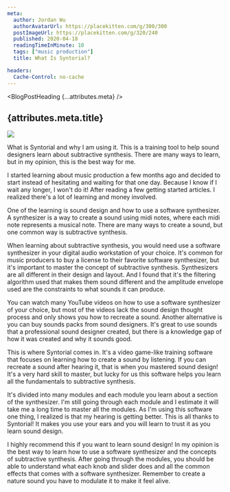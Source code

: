 ```yaml
---
meta:
  author: Jordan Wu
  authorAvatarUrl: https://placekitten.com/g/300/300
  postImageUrl: https://placekitten.com/g/320/240
  published: 2020-04-18
  readingTimeInMinute: 10
  tags: ["music production"]
  title: What Is Syntorial?

headers:
  Cache-Control: no-cache
---
```



<BlogPostHeading {...attributes.meta} />

## {attributes.meta.title}

<img
	src={attributes.meta.postImageUrl}
	className="object-contain w-full rounded"
/>

What is Syntorial and why I am using it. This is a training tool to help sound designers learn about subtractive synthesis. There are many ways to learn, but in my opinion, this is the best way for me.

I started learning about music production a few months ago and decided to start instead of hesitating and waiting for that one day. Because I know if I wait any longer, I won't do it! After reading a few getting started articles. I realized there's a lot of learning and money involved.

One of the learning is sound design and how to use a software synthesizer. A synthesizer is a way to create a sound using midi notes, where each midi note represents a musical note. There are many ways to create a sound, but one common way is subtractive synthesis.

When learning about subtractive synthesis, you would need use a software synthesizer in your digital audio workstation of your choice. It's common for music producers to buy a license to their favorite software synthesizer, but it's important to master the concept of subtractive synthesis. Synthesizers are all different in their design and layout. And I found that it's the filtering algorithm used that makes them sound different and the amplitude envelope used are the constraints to what sounds it can produce.

You can watch many YouTube videos on how to use a software synthesizer of your choice, but most of the videos lack the sound design thought process and only shows you how to recreate a sound. Another alternative is you can buy sounds packs from sound designers. It's great to use sounds that a professional sound designer created, but there is a knowledge gap of how it was created and why it sounds good.

This is where Syntorial comes in. It's a video game-like training software that focuses on learning how to create a sound by listening. If you can recreate a sound after hearing it, that is when you mastered sound design! It's a very hard skill to master, but lucky for us this software helps you learn all the fundamentals to subtractive synthesis.

It's divided into many modules and each module you learn about a section of the synthesizer. I'm still going through each module and I estimate it will take me a long time to master all the modules. As I'm using this software one thing, I realized is that my hearing is getting better. This is all thanks to Syntorial! It makes you use your ears and you will learn to trust it as you learn sound design.

I highly recommend this if you want to learn sound design! In my opinion is the best way to learn how to use a software synthesizer and the concepts of subtractive synthesis. After going through the modules, you should be able to understand what each knob and slider does and all the common effects that comes with a software synthesizer. Remember to create a nature sound you have to modulate it to make it feel alive.
